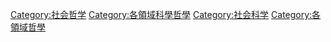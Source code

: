 {{Catmore|社會科學哲學}}

[[Category:社会哲学|Category:社会哲学]]
[[Category:各領域科學哲學|Category:各領域科學哲學]]
[[Category:社会科学|Category:社会科学]]
[[Category:各領域哲學|Category:各領域哲學]]